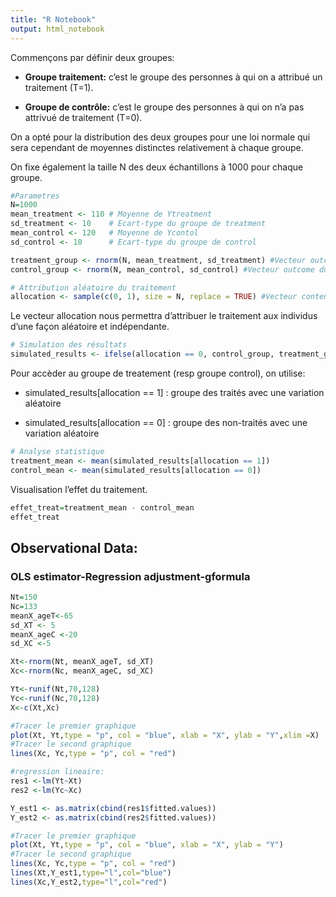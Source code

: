 ```yaml
---
title: "R Notebook"
output: html_notebook
---
```


Commençons par définir deux groupes:

-   **Groupe traitement:** c'est le groupe des personnes à qui on a attribué un traitement (T=1).

-   **Groupe de contrôle:** c'est le groupe des personnes à qui on n'a pas attrivué de traitement (T=0).

On a opté pour la distribution des deux groupes pour une loi normale qui sera cependant de moyennes distinctes relativement à chaque groupe.

On fixe également la taille N des deux échantillons à 1000 pour chaque groupe.

```r
#Parametres
N=1000
mean_treatment <- 110 # Moyenne de Ytreatment
sd_treatment <- 10    # Ecart-type du groupe de treatment
mean_control <- 120   # Moyenne de Ycontol
sd_control <- 10      # Ecart-type du groupe de control
```

```r
treatment_group <- rnorm(N, mean_treatment, sd_treatment) #Vecteur outcome du groupe de treatment
control_group <- rnorm(N, mean_control, sd_control) #Vecteur outcome du groupe de control
```

```r
# Attribution aléatoire du traitement 
allocation <- sample(c(0, 1), size = N, replace = TRUE) #Vecteur contenant des valeurs dans {0,1} générée par une loi uniforme.
```

Le vecteur allocation nous permettra d'attribuer le traitement aux individus d'une façon aléatoire et indépendante.

```r
# Simulation des résultats
simulated_results <- ifelse(allocation == 0, control_group, treatment_group)
```

Pour accèder au groupe de treatement (resp groupe control), on utilise:

-   simulated_results[allocation == 1] : groupe des traités avec une variation aléatoire

-   simulated_results[allocation == 0] : groupe des non-traités avec une variation aléatoire

```r
# Analyse statistique
treatment_mean <- mean(simulated_results[allocation == 1])
control_mean <- mean(simulated_results[allocation == 0])
```

Visualisation l'effet du traitement.

```r
effet_treat=treatment_mean - control_mean
effet_treat
```

## Observational Data:

### OLS estimator-Regression adjustment-gformula

```r
Nt=150
Nc=133
meanX_ageT<-65
sd_XT <- 5
meanX_ageC <-20
sd_XC <-5
```

```r
Xt<-rnorm(Nt, meanX_ageT, sd_XT)
Xc<-rnorm(Nc, meanX_ageC, sd_XC)
```

```r
Yt<-runif(Nt,70,128)
Yc<-runif(Nc,70,128)
X<-c(Xt,Xc)
```

```r
#Tracer le premier graphique
plot(Xt, Yt,type = "p", col = "blue", xlab = "X", ylab = "Y",xlim =X)
#Tracer le second graphique
lines(Xc, Yc,type = "p", col = "red")
```

```r
#regression lineaire:
res1 <-lm(Yt~Xt)
res2 <-lm(Yc~Xc)
```

```r
Y_est1 <- as.matrix(cbind(res1$fitted.values))
Y_est2 <- as.matrix(cbind(res2$fitted.values))
```

```r
#Tracer le premier graphique
plot(Xt, Yt,type = "p", col = "blue", xlab = "X", ylab = "Y")
#Tracer le second graphique
lines(Xc, Yc,type = "p", col = "red")
lines(Xt,Y_est1,type="l",col="blue")
lines(Xc,Y_est2,type="l",col="red")
```
